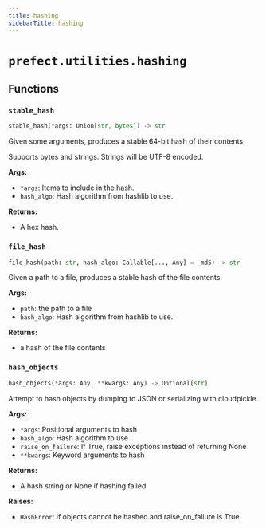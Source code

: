 ```yaml
---
title: hashing
sidebarTitle: hashing
---
```


# `prefect.utilities.hashing`

## Functions

### `stable_hash` <sup><a href="https://github.com/PrefectHQ/prefect/blob/main/src/prefect/utilities/hashing.py#L14" target="_blank"><Icon icon="github" size="14" /></a></sup>

```python
stable_hash(*args: Union[str, bytes]) -> str
```


Given some arguments, produces a stable 64-bit hash of their contents.

Supports bytes and strings. Strings will be UTF-8 encoded.

**Args:**
- `*args`: Items to include in the hash.
- `hash_algo`: Hash algorithm from hashlib to use.

**Returns:**
- A hex hash.


### `file_hash` <sup><a href="https://github.com/PrefectHQ/prefect/blob/main/src/prefect/utilities/hashing.py#L34" target="_blank"><Icon icon="github" size="14" /></a></sup>

```python
file_hash(path: str, hash_algo: Callable[..., Any] = _md5) -> str
```


Given a path to a file, produces a stable hash of the file contents.

**Args:**
- `path`: the path to a file
- `hash_algo`: Hash algorithm from hashlib to use.

**Returns:**
- a hash of the file contents


### `hash_objects` <sup><a href="https://github.com/PrefectHQ/prefect/blob/main/src/prefect/utilities/hashing.py#L48" target="_blank"><Icon icon="github" size="14" /></a></sup>

```python
hash_objects(*args: Any, **kwargs: Any) -> Optional[str]
```


Attempt to hash objects by dumping to JSON or serializing with cloudpickle.

**Args:**
- `*args`: Positional arguments to hash
- `hash_algo`: Hash algorithm to use
- `raise_on_failure`: If True, raise exceptions instead of returning None
- `**kwargs`: Keyword arguments to hash

**Returns:**
- A hash string or None if hashing failed

**Raises:**
- `HashError`: If objects cannot be hashed and raise_on_failure is True

